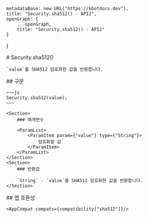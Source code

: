 
    metadataBase: new URL("https://kbotdocs.dev"),
    title: "Security.sha512() - API2",
    openGraph: {
        ...openGraph,
        title: "Security.sha512() - API2"
    }
}

<Section>
    # Security.sha512()

    `value`를 SHA512 암호화한 값을 반환합니다.
</Section>
<Section>
    ## 구문

    ~~~js
    Security.sha512(value);
    ~~~

    <Section>
        ### 매개변수

        <ParamList>
            <ParamItem param={"value"} type={"String"}>
                암호화할 값
            </ParamItem>
        </ParamList>
    </Section>
    <Section>
        ### 반환값

        `String` - `value`를 SHA512 암호화한 값을 반환합니다.
    </Section>
</Section>
<Section>
    ## 앱 호환성

    <AppCompat compats={compatibility["sha512"]}/>
</Section>